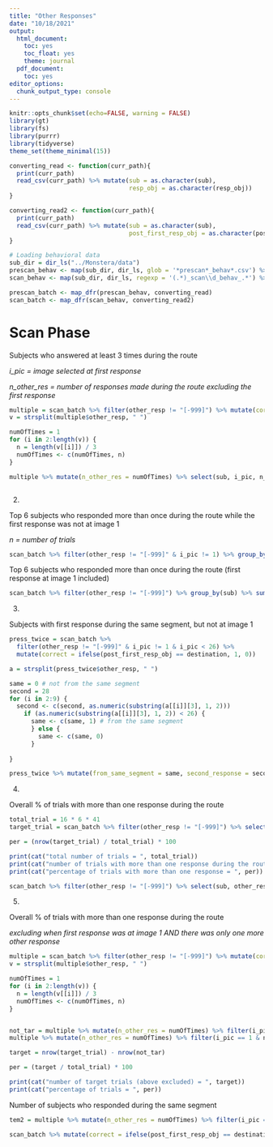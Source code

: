 ```yaml
---
title: "Other Responses"
date: "10/18/2021"
output:
  html_document:
    toc: yes
    toc_float: yes
    theme: journal
  pdf_document:
    toc: yes
editor_options:
  chunk_output_type: console
---
```


```r
knitr::opts_chunk$set(echo=FALSE, warning = FALSE)
library(gt)
library(fs)
library(purrr)
library(tidyverse)
theme_set(theme_minimal(15))
```

```r
converting_read <- function(curr_path){
  print(curr_path)
  read_csv(curr_path) %>% mutate(sub = as.character(sub),
                                 resp_obj = as.character(resp_obj))
}

converting_read2 <- function(curr_path){
  print(curr_path)
  read_csv(curr_path) %>% mutate(sub = as.character(sub),
                                 post_first_resp_obj = as.character(post_first_resp_obj))
}

# Loading behavioral data
sub_dir = dir_ls("../Monstera/data")
prescan_behav <- map(sub_dir, dir_ls, glob = '*prescan*_behav*.csv') %>% unlist()
scan_behav <- map(sub_dir, dir_ls, regexp = '(.*)_scan\\d_behav_.*') %>% unlist()

prescan_batch <- map_dfr(prescan_behav, converting_read)
scan_batch <- map_dfr(scan_behav, converting_read2)

```


# Scan Phase 

Subjects who answered at least 3 times during the route 

*i_pic = image selected at first response* 

*n_other_res = number of responses made during the route excluding the first response* 

```r
multiple = scan_batch %>% filter(other_resp != "[-999]") %>% mutate(correct = ifelse(post_first_resp_obj == destination, 1, 0)) 
v = strsplit(multiple$other_resp, " ")

numOfTimes = 1
for (i in 2:length(v)) {
  n = length(v[[i]]) / 3
  numOfTimes <- c(numOfTimes, n)
}

multiple %>% mutate(n_other_res = numOfTimes) %>% select(sub, i_pic, n_other_res, correct) %>% filter(n_other_res != 1) %>% group_by(sub) %>% arrange(desc(n_other_res)) %>% gt()

```

```r

```


2)

Top 6 subjects who responded more than once during the route while the first response was not at image 1

*n = number of trials* 

```r
scan_batch %>% filter(other_resp != "[-999]" & i_pic != 1) %>% group_by(sub) %>% summarise(n=n()) %>% arrange(desc(n)) %>% head() %>% gt()
```


Top 6 subjects who responded more than once during the route (first response at image 1 included)

```r
scan_batch %>% filter(other_resp != "[-999]") %>% group_by(sub) %>% summarise(n=n()) %>% arrange(desc(n)) %>% head() %>% gt()

```


3)

Subjects with first response during the same segment, but not at image 1 

```r

press_twice = scan_batch %>% 
  filter(other_resp != "[-999]" & i_pic != 1 & i_pic < 26) %>%
  mutate(correct = ifelse(post_first_resp_obj == destination, 1, 0)) 
```

```r
a = strsplit(press_twice$other_resp, " ")

same = 0 # not from the same segment 
second = 28
for (i in 2:9) {
  second <- c(second, as.numeric(substring(a[[i]][3], 1, 2)))
    if (as.numeric(substring(a[[i]][3], 1, 2)) < 26) {
      same <- c(same, 1) # from the same segment 
      } else {
        same <- c(same, 0)
      }
  
}

press_twice %>% mutate(from_same_segment = same, second_response = second, end_response = post_first_resp) %>% select(sub, i_pic, end_response, correct, second_response, from_same_segment) %>% gt()
```


4) 

Overall % of trials with more than one response during the route 

```r

total_trial = 16 * 6 * 41
target_trial = scan_batch %>% filter(other_resp != "[-999]") %>% select(sub, other_resp, trial)

per = (nrow(target_trial) / total_trial) * 100

print(cat("total number of trials = ", total_trial))
print(cat("number of trials with more than one response during the route = ", nrow(target_trial)))
print(cat("percentage of trials with more than one response = ", per))

scan_batch %>% filter(other_resp != "[-999]") %>% select(sub, other_resp, round, trial) %>% head() %>% gt()

```


5) 

Overall % of trials with more than one response during the route 

*excluding when first response was at image 1 AND there was only one more other response* 

```r

multiple = scan_batch %>% filter(other_resp != "[-999]") %>% mutate(correct = ifelse(post_first_resp_obj == destination, 1, 0)) 
v = strsplit(multiple$other_resp, " ")

numOfTimes = 1
for (i in 2:length(v)) {
  n = length(v[[i]]) / 3
  numOfTimes <- c(numOfTimes, n)
}


not_tar = multiple %>% mutate(n_other_res = numOfTimes) %>% filter(i_pic == 1 & n_other_res == 1) 
multiple %>% mutate(n_other_res = numOfTimes) %>% filter(i_pic == 1 & n_other_res == 1) %>% select(sub, i_pic, other_resp, n_other_res, correct) %>% gt()

target = nrow(target_trial) - nrow(not_tar)

per = (target / total_trial) * 100

print(cat("number of target trials (above excluded) = ", target))
print(cat("percentage of trials = ", per))


```


Number of subjects who responded during the same segment 
```r
tem2 = multiple %>% mutate(n_other_res = numOfTimes) %>% filter(i_pic == 1 & n_other_res == 1) 

scan_batch %>% mutate(correct = ifelse(post_first_resp_obj == destination, 1, 0)) %>% filter(i_pic < 26 & i_pic != 1 & i_pic != -999 & other_resp == "[-999]") %>% group_by(round) %>% summarise(n=n()) %>% arrange(round) %>% gt()
```




